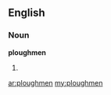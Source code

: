 ==English==

===Noun===
'''ploughmen'''

# {{plural of|[[ploughman]]}}

[[ar:ploughmen]]
[[my:ploughmen]]